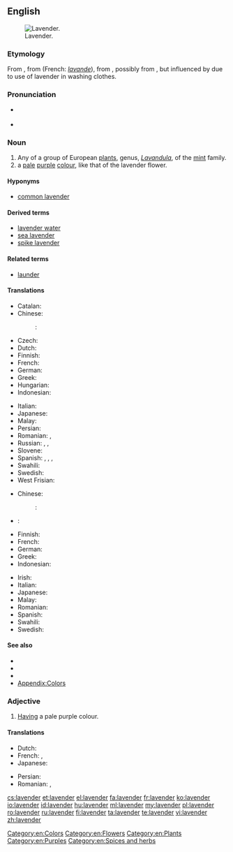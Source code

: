 ==English==
{{wikipedia|Lavender (disambiguation)}}
[[Image:Topped lavender.jpg|thumb|right|Lavender.]]

===Etymology===
From {{etyl|enm|en}}, from {{etyl|xno|en}} {{term|lavendre||lang=fro}} (French: ''[[lavande]]''), from {{etyl|ML.|en}} {{term|lavendula|lang=la}}, possibly from {{etyl|la|en}} {{term|lividus||lang=la|bluish}}, but influenced by {{term|lavo|lavare|lang=la|wash}} due to use of lavender in washing clothes.

===Pronunciation===
* {{a|UK}} {{IPA|/ˈlæv.ən.də/}}
* {{a|US}} {{IPA|/ˈlæv.ən.dɚ/}}

===Noun===
{{en-noun|~}}

# Any of a group of European [[plant]]s, genus, ''[[Lavandula]]'', of the [[mint]] family.
# a [[pale]] [[purple]] [[color|colour]], like that of the lavender flower.
#: {{color panel|B57EDC}}
#: {{color panel|web lavender|E6E6FA}}

====Hyponyms====
* {{sense|plant}} [[common lavender]]

====Derived terms====
* [[lavender water]]
* [[sea lavender]]
* [[spike lavender]]

====Related terms====
* [[launder]]

====Translations====
{{trans-top|plant}}
* Catalan: {{t-|ca|espígol|m}}
* Chinese:
*: {{ttbc|cmn}}: {{t|cmn|薰衣草|sc=Hani}}
* Czech: {{t+|cs|levandule|f}}
* Dutch: {{t+|nl|lavendel}}
* Finnish: {{t-|fi|laventeli}}
* French: {{t+|fr|lavande|f}}
* German: {{t+|de|Lavendel|m}}
* Greek: {{t+|el|λεβάντα|f|tr=levánta}}
* Hungarian: {{t+|hu|levendula}}
* Indonesian: {{t+|id|lavender}}
{{trans-mid}}
* Italian: {{t+|it|lavanda|f}}
* Japanese: {{t|ja|ラベンダー|tr=rabendā|sc=Jpan}}
* Malay: {{t-|ms|lavender}}
* Persian: {{t|fa|استوخودوس|tr=ostokhuddos|sc=Arab}}
* Romanian: {{t+|ro|levănțică|f}}, {{t+|ro|lavandă|f}}
* Russian: {{t|ru|лаванда|sc=Cyrl}}, {{t|ru|lavánda|sc=Cyrl}}, {{g|f}}
* Slovene: {{t+|sl|sivka|f}}
* Spanish: {{t+|es|lavanda}}, {{t+|es|espliego}}, {{t+|es|cantueso}}, {{t-|es|alhucema}}
* Swahili: {{t-|sw|mrujuani}}
* Swedish: {{t+|sv|lavendel}}
* West Frisian: {{t|fy|lavindel}}
{{trans-bottom}}

{{trans-top|colour}}
* Chinese:
*: {{ttbc|cmn}}: {{t|cmn|薰衣草色|sc=Hani}}
* {{ttbc|nl}}: {{t|nl|[[zacht]] [[lila]]}} <!-- was "zacht [[lila]]"; remove links if idiomatic -->
* Finnish: {{t-|fi|laventeli}}
* French: {{t|fr|bleu lavande|m}}
* German: {{t+|de|Lavendel|m}}
* Greek: {{t+|el|λεβάντα|f|tr=levánta}}
* Indonesian: {{t+|id|lavender}}
{{trans-mid}}
* Irish: {{t-|ga|lus liath|m}}
* Italian: {{t+|it|lavanda|f}}
* Japanese: {{t|ja|藤色|tr=ふじいろ, fujiiro|sc=Jpan}}
* Malay: {{t-|ms|gandaria}}
* Romanian: {{t+|ro|violaceu|n}}
* Spanish: {{t+|es|lavanda}}
* Swahili: {{t-|sw|urujuani}}
* Swedish: {{t+|sv|lavendelblå}}
{{trans-bottom}}

<!-- ====Scientific names====
''Lavandula officinalis'' -->

====See also====
* {{pedia}}
* {{specieslite|Lavandula}}
* {{commonslite|Lavandula}}
* [[Appendix:Colors]]

===Adjective===
{{en-adj}}

# [[have|Having]] a pale purple colour.

====Translations====
{{trans-top|colour}}
* Dutch: {{t+|nl|lila|alt=zacht lila}}
* French: {{t+|fr|lavande|m|f}}, {{t-|fr|bleu lavande}}
* Japanese: {{t-|ja|藤色|alt=藤色の|tr=ふじいろの, fujiiro no|sc=Jpan}}
{{trans-mid}}
* Persian: {{t-|fa|بنفش روشن|tr=banafsh-e roshan|sc=Arab}}
* Romanian: {{t+|ro|liliachiu}}, {{t+|ro|violaceu}}
{{trans-bottom}}

[[Category:en:Colors]]
[[Category:en:Flowers]]
[[Category:en:Plants]]
[[Category:en:Purples]]
[[Category:en:Spices and herbs]]

[[cs:lavender]]
[[et:lavender]]
[[el:lavender]]
[[fa:lavender]]
[[fr:lavender]]
[[ko:lavender]]
[[io:lavender]]
[[id:lavender]]
[[hu:lavender]]
[[ml:lavender]]
[[my:lavender]]
[[pl:lavender]]
[[ro:lavender]]
[[ru:lavender]]
[[fi:lavender]]
[[ta:lavender]]
[[te:lavender]]
[[vi:lavender]]
[[zh:lavender]]